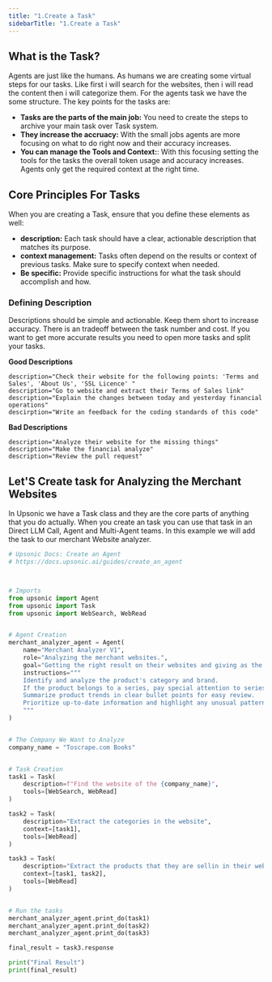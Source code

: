 ```yaml
---
title: "1.Create a Task"
sidebarTitle: "1.Create a Task"
---
```



## What is the Task?
Agents are just like the humans. As humans we are creating some virtual steps for our tasks. Like first i will search for the websites, then i will read the content then i will categorize them. For the agents task we have the some structure. The key points for the tasks are:

- **Tasks are the parts of the main job:** You need to create the steps to archive your main task over Task system.
- **They increase the accruacy:** With the small jobs agents are more focusing on what to do right now and their accuracy increases.
- **You can manage the Tools and Context:**: With this focusing setting the tools for the tasks the overall token usage and accuracy increases. Agents only get the required context at the right time.



## Core Principles For Tasks

When you are creating a Task, ensure that you define these elements as well:
- **description:** Each task should have a clear, actionable description that matches its purpose.
- **context management:** Tasks often depend on the results or context of previous tasks. Make sure to specify context when needed.
- **Be specific:** Provide specific instructions for what the task should accomplish and how.

### Defining Description
Descriptions should be simple and actionable. Keep them short to increase accuracy. There is an tradeoff between the task number and cost. If you want to get more accurate results you need to open more tasks and split your tasks. 

**Good Descriptions**
```
description="Check their website for the following points: 'Terms and Sales', 'About Us', 'SSL Licence' "
description="Go to website and extract their Terms of Sales link"
description="Explain the changes between today and yesterday financial operations"
descirption="Write an feedback for the coding standards of this code"
```

**Bad Descriptions**
```
description="Analyze their website for the missing things"
description="Make the financial analyze"
description="Review the pull request"
```


## Let'S Create task for Analyzing the Merchant Websites

In Upsonic we have a Task class and they are the core parts of anything that you do actually. When you create an task you can use that task in an Direct LLM Call, Agent and Multi-Agent teams. In this example we will add the task to our merchant Website analyzer.



```python
# Upsonic Docs: Create an Agent
# https://docs.upsonic.ai/guides/create_an_agent



# Imports
from upsonic import Agent
from upsonic import Task
from upsonic import WebSearch, WebRead


# Agent Creation
merchant_analyzer_agent = Agent(
    name="Merchant Analyzer V1",
    role="Analyzing the merchant websites.",
    goal="Getting the right result on their websites and giving as the user requested format",
    instructions="""
    Identify and analyze the product's category and brand.
    If the product belongs to a series, pay special attention to series details and related products.
    Summarize product trends in clear bullet points for easy review.
    Prioritize up-to-date information and highlight any unusual patterns or outliers.
    """
)


# The Company We Want to Analyze
company_name = "Toscrape.com Books"


# Task Creation
task1 = Task(
    description=f"Find the website of the {company_name}",
    tools=[WebSearch, WebRead]    
)

task2 = Task(
    description="Extract the categories in the website", 
    context=[task1],
    tools=[WebRead]
)

task3 = Task(
    description="Extract the products that they are sellin in their websites by the categories", 
    context=[task1, task2],
    tools=[WebRead]
)


# Run the tasks
merchant_analyzer_agent.print_do(task1)
merchant_analyzer_agent.print_do(task2)
merchant_analyzer_agent.print_do(task3)

final_result = task3.response

print("Final Result")
print(final_result)

```


